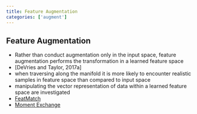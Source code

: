 ```yaml
---
title: Feature Augmentation
categories: ['augment']
---
```



## Feature Augmentation
- Rather than conduct augmentation only in the input space, feature augmentation performs the transformation in a learned feature space 
- [DeVries and Taylor, 2017a] 
- when traversing along the manifold it is more likely to encounter realistic samples in feature space than compared to input space 
- manipulating the vector representation of data within a learned feature space are investigated 
- [FeatMatch](FeatMatch.qmd)
- [Moment Exchange](Moment Exchange.qmd)



